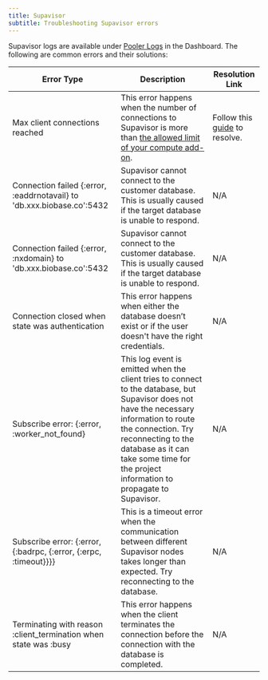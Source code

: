 ```yaml
---
title: Supavisor
subtitle: Troubleshooting Supavisor errors
---
```


Supavisor logs are available under [Pooler Logs](/dashboard/project/_/logs/pooler-logs) in the Dashboard. The following are common errors and their solutions:

| Error Type                                                               | Description                                                                                                                                                                                                                                                                 | Resolution Link                                                                     |
| ------------------------------------------------------------------------ | --------------------------------------------------------------------------------------------------------------------------------------------------------------------------------------------------------------------------------------------------------------------------- | ----------------------------------------------------------------------------------- |
| Max client connections reached                                           | This error happens when the number of connections to Supavisor is more than [the allowed limit of your compute add-on](https://biobase.studio/docs/guides/platform/compute-add-ons).                                                                                          | Follow this [guide](https://github.com/orgs/biobase/discussions/22305) to resolve. |
| Connection failed \{:error, :eaddrnotavail} to 'db.xxx.biobase.co':5432 | Supavisor cannot connect to the customer database. This is usually caused if the target database is unable to respond.                                                                                                                                                      | N/A                                                                                 |
| Connection failed \{:error, :nxdomain} to 'db.xxx.biobase.co':5432      | Supavisor cannot connect to the customer database. This is usually caused if the target database is unable to respond.                                                                                                                                                      | N/A                                                                                 |
| Connection closed when state was authentication                          | This error happens when either the database doesn’t exist or if the user doesn't have the right credentials.                                                                                                                                                                | N/A                                                                                 |
| Subscribe error: \{:error, :worker_not_found}                            | This log event is emitted when the client tries to connect to the database, but Supavisor does not have the necessary information to route the connection. Try reconnecting to the database as it can take some time for the project information to propagate to Supavisor. | N/A                                                                                 |
| Subscribe error: \{:error, \{:badrpc, \{:error, \{:erpc, :timeout}}}}    | This is a timeout error when the communication between different Supavisor nodes takes longer than expected. Try reconnecting to the database.                                                                                                                              | N/A                                                                                 |
| Terminating with reason :client_termination when state was :busy         | This error happens when the client terminates the connection before the connection with the database is completed.                                                                                                                                                          | N/A                                                                                 |
